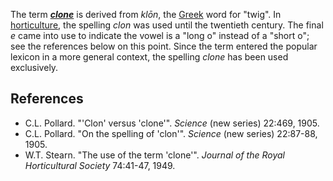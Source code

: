 The term '''''[[clone]]''''' is derived from ''kl&#333;n'', the [[Wikipedia:Greek language|Greek]] word for "twig".
In [[Wikipedia:horticulture|horticulture]], the spelling ''clon'' was used until the twentieth century.
The final ''e'' came into use to indicate the vowel is a "long o" instead of a "short o";
see the references below on this point.
Since the term entered the popular lexicon in a more general context,
the spelling ''clone'' has been used exclusively. 

== References ==

* C.L. Pollard. "'Clon' versus 'clone'". ''Science'' (new series) 22:469, 1905.
* C.L. Pollard. "On the spelling of 'clon'". ''Science'' (new series) 22:87-88, 1905.
* W.T. Stearn. "The use of the term 'clone'". ''Journal of the Royal Horticultural Society'' 74:41-47, 1949.